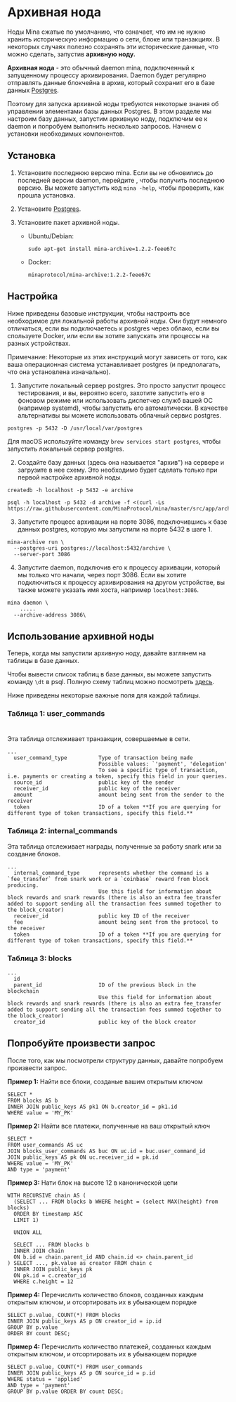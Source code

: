 
# Архивная нода

Ноды Mina сжатые по умолчанию, что означает, что им не нужно хранить историческую информацию о сети, блоке или транзакциях.
В некоторых случаях полезно сохранять эти исторические данные, что можно сделать, запустив **архивную ноду.**

**Архивная нода** - это обычный daemon mina, подключенный к запущенному процессу архивирования. Daemon будет регулярно отправлять данные блокчейна в архив,
который сохранит его в базе данных [Postgres](https://www.postgresql.org/).

Поэтому для запуска архивной ноды требуются некоторые знания об управлении элементами базы данных Postgres.
В этом разделе мы настроим базу данных, запустим архивную ноду, подключим ее к daemon и попробуем выполнить несколько запросов. Начнем с установки необходимых компонентов.

## Установка

1. Установите последнюю версию mina. Если вы не обновились до последней версии daemon, перейдите <DocLink copy="назад к документации" url="/getting-started" />, чтобы получить последнюю версию. Вы можете запустить код `mina -help`, чтобы проверить, как прошла установка.
2. Установите [Postgres](https://www.postgresql.org/download/).
3. Установите пакет архивной ноды.

   - Ubuntu/Debian:

     ```
     sudo apt-get install mina-archive=1.2.2-feee67c
     ```

   - Docker:
     ```
     minaprotocol/mina-archive:1.2.2-feee67c
     ```

## Настройка

Ниже приведены базовые инструкции, чтобы настроить все необходимое для локальной работы архивной ноды. Они будут немного отличаться, если вы подключаетесь к postgres через облако, если вы спользуете Docker, или если вы хотите запускать эти процессы на разных устройствах.

<Alert>

Примечание: Некоторые из этих инструкций могут зависеть от того, как ваша операционная система устанавливает postgres (и предполагать, что она установлена изначально).

</Alert>

1. Запустите локальный сервер postgres. Это просто запустит процесс тестирования, и вы, вероятно всего, захотите запустить его в фоновом режиме или использовать диспетчер служб вашей ОС (например systemd), чтобы запустить его автоматически. В качестве альтернативы вы можете использовать облачный сервис postgres.

```
postgres -p 5432 -D /usr/local/var/postgres
```

Для macOS используйте команду `brew services start postgres`, чтобы запустить локальный сервер postgres.

2. Создайте базу данных (здесь она называется "архив") на сервере и загрузите в нее схему. Это необходимо будет сделать только при первой настройке архивной ноды.

```
createdb -h localhost -p 5432 -e archive

psql -h localhost -p 5432 -d archive -f <(curl -Ls https://raw.githubusercontent.com/MinaProtocol/mina/master/src/app/archive/create_schema.sql)
```

3. Запустите процесс архивации на порте 3086, подключившись к базе данных postgres, которую мы запустили на порте 5432 в шаге 1.

```
mina-archive run \
  --postgres-uri postgres://localhost:5432/archive \
  --server-port 3086
```

4. Запустите daemon, подключив его к процессу архивации, который мы только что начали, через порт 3086. Если вы хотите подключиться к процессу архивирования на другом устройстве, вы также можете указать имя хоста, например `localhost:3086`.

```
mina daemon \
    .....
  --archive-address 3086\
```

## Использование архивной ноды

Теперь, когда мы запустили архивную ноду, давайте взглянем на таблицы в базе данных.

Чтобы вывести список таблиц в базе данных, вы можете запустить команду `\dt` в psql.
Полную схему таблиц можно посмотреть [здесь](https://github.com/minaProtocol/mina/blob/master/src/app/archive/create_schema.sql).

Ниже приведены некоторые важные поля для каждой таблицы.

### Таблица 1: user_commands

#

Эта таблица отслеживает транзакции, совершаемые в сети.

```
...
  user_command_type          Type of transaction being made
                             Possible values: `'payment', 'delegation'
                             To see a specific type of transaction, i.e. payments or creating a token, specify this field in your queries.
  source_id                  public key of the sender
  receiver_id                public key of the receiver
  amount                     amount being sent from the sender to the receiver
  token                      ID of a token **If you are querying for different type of token transactions, specify this field.**
```

### Таблица 2: internal_commands

Эта таблица отслеживает награды, полученные за работу snark или за создание блоков.

```
...
  internal_command_type      represents whether the command is a `fee_transfer` from snark work or a `coinbase` reward from block producing.
                             Use this field for information about block rewards and snark rewards (there is also an extra fee_transfer added to support sending all the transaction fees summed together to the block_creator)
  receiver_id                public key ID of the receiver
  fee                        amount being sent from the protocol to the receiver
  token                      ID of a token **If you are querying for different type of token transactions, specify this field.**
```

### Таблица 3: blocks

```
...
  id
  parent_id                  ID of the previous block in the blockchain
                             Use this field for information about block rewards and snark rewards (there is also an extra fee_transfer added to support sending all the transaction fees summed together to the block_creator)
  creator_id                 public key of the block creator
```

## Попробуйте произвести запрос

После того, как мы посмотрели структуру данных, давайте попробуем произвести запрос.

**Пример 1:** Найти все блоки, созданые вашим открытым ключом

```
SELECT *
FROM blocks AS b
INNER JOIN public_keys AS pk1 ON b.creator_id = pk1.id
WHERE value = 'MY_PK'
```

**Пример 2:** Найти все платежи, полученные на ваш открытый ключ

```
SELECT *
FROM user_commands AS uc
JOIN blocks_user_commands AS buc ON uc.id = buc.user_command_id
JOIN public_keys AS pk ON uc.receiver_id = pk.id
WHERE value = 'MY_PK'
AND type = 'payment'
```

**Пример 3:** Нати блок на высоте 12 в канонической цепи

```
WITH RECURSIVE chain AS (
  (SELECT ... FROM blocks b WHERE height = (select MAX(height) from blocks)
  ORDER BY timestamp ASC
  LIMIT 1)

  UNION ALL

  SELECT ... FROM blocks b
  INNER JOIN chain
  ON b.id = chain.parent_id AND chain.id <> chain.parent_id
) SELECT ..., pk.value as creator FROM chain c
  INNER JOIN public_keys pk
  ON pk.id = c.creator_id
  WHERE c.height = 12
```

**Пример 4:** Перечислить количество блоков, созданных каждым открытым ключом, и отсортировать их в убывающем порядке

```
SELECT p.value, COUNT(*) FROM blocks
INNER JOIN public_keys AS p ON creator_id = ip.id
GROUP BY p.value
ORDER BY count DESC;
```

**Пример 4:** Перечислить количество платежей, созданных каждым открытым ключом, и отсортировать их в убывающем порядке

```
SELECT p.value, COUNT(*) FROM user_commands
INNER JOIN public_keys AS p ON source_id = p.id
WHERE status = 'applied'
AND type = 'payment'
GROUP BY p.value ORDER BY count DESC;
```

